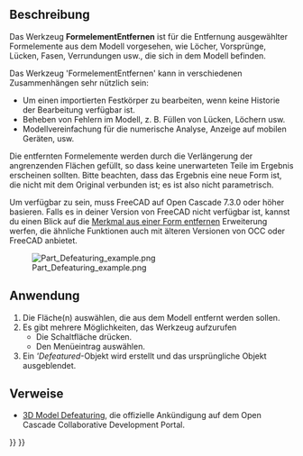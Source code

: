 <languages/>

{{Docnav/de
|[[Part_CheckGeometry/de|GeometriePrüfen]]
|[[Part_Import/de|Import]]
|[[Part_Workbench/de|Part]]
|IconL=Part_CheckGeometry.svg
|IconR=Part_Import.svg
|IconC=Workbench_Part.svg
}}

{{GuiCommand/de
|Name=Part Defeaturing
|Name/de=Part FormelementEntfernen
|MenuLocation=Part → Formelement entfernen
|Workbenches=[[Part_Workbench/de|Part]]
|Version=0.18
|SeeAlso=[[Defeaturing_Workbench/de|Defeaturing]], [[Macro_Parametric_Defeaturing|Macro Parametric Defeaturing]]
}}

<span id="Description"></span>
==Beschreibung==

<div class="mw-translate-fuzzy">
Das Werkzeug '''FormelementEntfernen''' ist für die Entfernung ausgewählter Formelemente aus dem Modell vorgesehen, wie Löcher, Vorsprünge, Lücken, Fasen, Verrundungen usw., die sich in dem Modell befinden.
</div>

Das Werkzeug 'FormelementEntfernen' kann in verschiedenen Zusammenhängen sehr nützlich sein:

* Um einen importierten Festkörper zu bearbeiten, wenn keine Historie der Bearbeitung verfügbar ist.
* Beheben von Fehlern im Modell, z. B. Füllen von Lücken, Löchern usw.
* Modellvereinfachung für die numerische Analyse, Anzeige auf mobilen Geräten, usw.

Die entfernten Formelemente werden durch die Verlängerung der angrenzenden Flächen gefüllt, so dass keine unerwarteten Teile im Ergebnis erscheinen sollten. Bitte beachten, dass das Ergebnis eine neue Form ist, die nicht mit dem Original verbunden ist; es ist also nicht parametrisch.

Um verfügbar zu sein, muss FreeCAD auf Open Cascade 7.3.0 oder höher basieren. Falls es in deiner Version von FreeCAD nicht verfügbar ist, kannst du einen Blick auf die [[Defeaturing_Workbench/de|Merkmal aus einer Form entfernen]] Erweiterung werfen, die ähnliche Funktionen auch mit älteren Versionen von OCC oder FreeCAD anbietet.

[[File:Part Defeaturing example.png]]

<span id="Usage"></span>
==Anwendung==

# Die Fläche(n) auswählen, die aus dem Modell entfernt werden sollen.
#Es gibt mehrere Möglichkeiten, das Werkzeug aufzurufen
#* Die Schaltfläche {{Button|[[File:Part Defeaturing.svg|16px]] '''Formelement entfernen'''}} drücken.
#* Den Menüeintrag {{MenuCommand|Part → [[Image:Part_Defeaturing.svg|16px]] Formelement entfernen}} auswählen.
# Ein '''Defeatured''-Objekt wird erstellt und das ursprüngliche Objekt ausgeblendet.

<span id="Links"></span>
==Verweise==

* [https://dev.opencascade.org/index.php?q=node/1211 3D Model Defeaturing], die offizielle Ankündigung auf dem Open Cascade Collaborative Development Portal.


{{Docnav/de
|[[Part_CheckGeometry/de|GeometriePrüfen]]
|[[Part_Import/de|Import]]
|[[Part_Workbench/de|Part]]
|IconL=Part_CheckGeometry.svg
|IconR=Part_Import.svg
|IconC=Workbench_Part.svg
}}

{{Part_Tools_navi{{#translation:}}}}
{{Userdocnavi{{#translation:}}}}